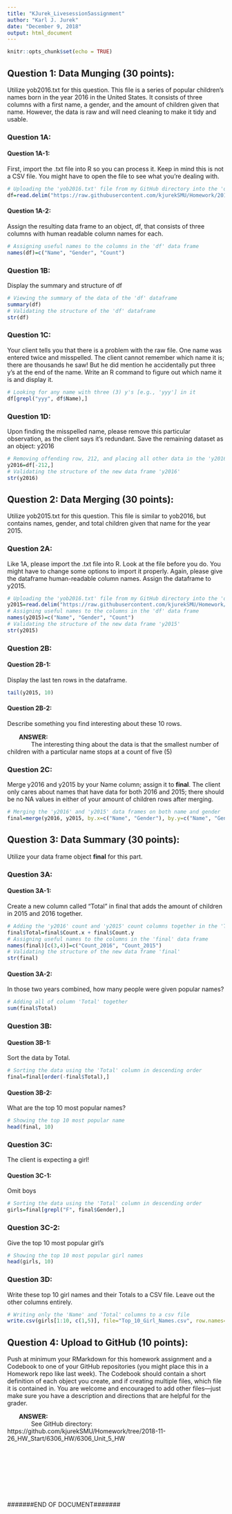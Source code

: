 ---
title: "KJurek_Livesession5assignment"
author: "Karl J. Jurek"
date: "December 9, 2018"
output: html_document
---

```{r setup, include=FALSE}
knitr::opts_chunk$set(echo = TRUE)
```

## Question 1: Data Munging (30 points): 
Utilize yob2016.txt for this question. This file is a series of
popular children’s names born in the year 2016 in the United States. It consists of three
columns with a first name, a gender, and the amount of children given that name. However,
the data is raw and will need cleaning to make it tidy and usable.

### Question 1A: 


#### Question 1A-1:
First, import the .txt file into R so you can process it. Keep in mind this is not a CSV file. 
You might have to open the file to see what you’re dealing with.

```{r question_1A-1, echo=TRUE}
# Uploading the 'yob2016.txt' file from my GitHub directory into the 'df' data frame
df=read.delim("https://raw.githubusercontent.com/kjurekSMU/Homework/2018-11-26_HW_Start/6306_HW/6306_Unit_5_HW/yob2016.txt", header=FALSE, sep=";", stringsAsFactors=FALSE)
```

#### Question 1A-2:     
Assign the resulting data frame to an object, df, that consists of three columns with human readable column names for each.

```{r question_1A-2, echo=TRUE}
# Assigning useful names to the columns in the 'df' data frame
names(df)=c("Name", "Gender", "Count")
```

### Question 1B:
Display the summary and structure of df
```{r question_1B, echo=TRUE}
# Viewing the summary of the data of the 'df' dataframe
summary(df)
# Validating the structure of the 'df' dataframe
str(df)
```

### Question 1C:
Your client tells you that there is a problem with the raw file. One name was entered twice and misspelled. 
The client cannot remember which name it is; there are thousands he saw! But he did mention he accidentally 
put three y’s at the end of the name. Write an R command to figure out which name it is and display it.
```{r question_1C, echo=TRUE}
# Looking for any name with three (3) y's [e.g., 'yyy'] in it 
df[grepl("yyy", df$Name),]
```


### Question 1D:
Upon finding the misspelled name, please remove this particular observation, as the client says it’s redundant. 
Save the remaining dataset as an object: y2016
```{r question_1D, echo=TRUE}
# Removing offending row, 212, and placing all other data in the 'y2016' data frame
y2016=df[-212,]
# Validating the structure of the new data frame 'y2016'
str(y2016)
```

## Question 2: Data Merging (30 points): 
Utilize yob2015.txt for this question. This file is similar to yob2016, but contains names, gender, 
and total children given that name for the year 2015.

### Question 2A: 
Like 1A, please import the .txt file into R. Look at the file before you do. 
You might have to change some options to import it properly. 
Again, please give the dataframe human-readable column names. Assign the dataframe to y2015.

```{r question_2A, echo=TRUE}
# Uploading the 'yob2016.txt' file from my GitHub directory into the 'df' data frame
y2015=read.delim("https://raw.githubusercontent.com/kjurekSMU/Homework/2018-11-26_HW_Start/6306_HW/6306_Unit_5_HW/yob2015.txt", header=FALSE, sep=",", stringsAsFactors=FALSE)
# Assigning useful names to the columns in the 'df' data frame
names(y2015)=c("Name", "Gender", "Count")
# Validating the structure of the new data frame 'y2015'
str(y2015)
```

### Question 2B: 

#### Question 2B-1:
Display the last ten rows in the dataframe. 

```{r question_2B-1, echo=TRUE}
tail(y2015, 10)
```

#### Question 2B-2:
Describe something you find interesting about these 10 rows.

|       <b> ANSWER: </b>
|               The interesting thing about the data is that the smallest number of children with a particular name stops at a count of five (5)

### Question 2C: 
Merge y2016 and y2015 by your Name column; assign it to <b>final</b>. 
The client only cares about names that have data for both 2016 and 2015; 
there should be no NA values in either of your amount of children rows after merging.
```{r question_2C, echo=TRUE}
# Merging the 'y2016' and 'y2015' data frames on both name and gender
final=merge(y2016, y2015, by.x=c("Name", "Gender"), by.y=c("Name", "Gender"))
```

## Question 3: Data Summary (30 points): 
Utilize your data frame object <b>final</b> for this part.

### Question 3A: 

#### Question 3A-1:
Create a new column called “Total” in final that adds the amount of children in 2015 and 2016 together. 
```{r question_3A-1, echo=TRUE}
# Adding the 'y2016' count and 'y2015' count columns together in the 'Total' column
final$Total=final$Count.x + final$Count.y
# Assigning useful names to the columns in the 'final' data frame
names(final)[c(3,4)]=c("Count_2016", "Count_2015")
# Validating the structure of the new data frame 'final'
str(final)
```

#### Question 3A-2:
In those two years combined, how many people were given popular names?
```{r question_3A-2, echo=TRUE}
# Adding all of column 'Total' together
sum(final$Total)
```

### Question 3B: 

#### Question 3B-1:
Sort the data by Total. 
```{r question_3B-1, echo=TRUE}
# Sorting the data using the 'Total' column in descending order
final=final[order(-final$Total),]
```

#### Question 3B-2:
What are the top 10 most popular names?
```{r question_3B-2, echo=TRUE}
# Showing the top 10 most popular name
head(final, 10)
```

### Question 3C: 
The client is expecting a girl! 

#### Question 3C-1:
Omit boys
```{r question_3C-1, echo=TRUE}
# Sorting the data using the 'Total' column in descending order
girls=final[grepl("F", final$Gender),]
```

### Question 3C-2:
Give the top 10 most popular girl’s
```{r question_3C-2, echo=TRUE}
# Showing the top 10 most popular girl names
head(girls, 10)
```

### Question 3D:
Write these top 10 girl names and their Totals to a CSV file. Leave out the other columns entirely.
```{r question_3D, echo=TRUE}
# Writing only the 'Name' and 'Total' columns to a csv file
write.csv(girls[1:10, c(1,5)], file="Top_10_Girl_Names.csv", row.names=FALSE)
```

## Question 4: Upload to GitHub (10 points):
Push at minimum your RMarkdown for this homework assignment and a Codebook to one of your GitHub 
repositories (you might place this in a Homework repo like last week). The Codebook should contain
a short definition of each object you create, and if creating multiple files, which file it is
contained in. You are welcome and encouraged to add other files—just make sure you have a description 
and directions that are helpful for the grader.

|       <b> ANSWER: </b>
|               See GitHub directory:  https://github.com/kjurekSMU/Homework/tree/2018-11-26_HW_Start/6306_HW/6306_Unit_5_HW
|
|
|
|
|
|
|
|
| #######END OF DOCUMENT#######